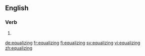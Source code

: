 ==English==

===Verb===
{{head|en}}

# {{present participle of|equalize|lang=en}}

[[de:equalizing]]
[[fr:equalizing]]
[[fi:equalizing]]
[[sv:equalizing]]
[[vi:equalizing]]
[[zh:equalizing]]